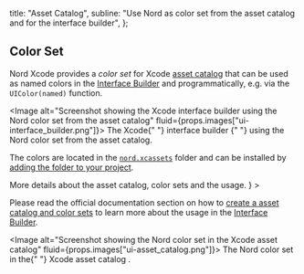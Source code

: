 <!--
Copyright (c) 2016-present Sven Greb <development@svengreb.de>
This source code is licensed under the MIT license found in the license file.
-->



  title: "Asset Catalog",
  subline: "Use Nord as color set from the asset catalog and for the interface builder",
};

<ShrinkedWidth value={25}>

<SpaceBox mTop={4} mBottom={4}>
  <ColorSwatchesStripes />
</SpaceBox>

</ShrinkedWidth>

<ShrinkedWidth value={80}>

<WIPNotice />

## Color Set

Nord Xcode provides a _color set_ for Xcode [asset catalog][apple-dev-lib-asset_catalog] that can be used as named colors in the [Interface Builder][apple-dev-if_builder] and programmatically, e.g. via the `UIColor(named)` function.

<Image alt="Screenshot showing the Xcode interface builder using the Nord color set from the asset catalog" fluid={props.images["ui-interface_builder.png"]}>
  <span>
    The Xcode{" "}
    <Link href="https://developer.apple.com/xcode/interface-builder" target="_blank">
      interface builder
    </Link>{" "}
    using the Nord color set from the asset catalog.
  </span>
</Image>

The colors are located in the [`nord.xcassets`][gh-tree-xcassets] folder and can be installed by [adding the folder to your project][apple-help-xcode-add_folder_files].

<SpaceBox mTop={2} mBottom={2}>
<Banner
  title={
    <>
      More details about the asset catalog, color sets and the usage.
    </>
  }
>

Please read the official documentation section on how to [create a asset catalog and color sets][apple-help-xcode-create_ass_cata] to learn more about the usage in the [Interface Builder][apple-dev-if_builder].

</Banner>
</SpaceBox>

<Image alt="Screenshot showing the Nord color set in the Xcode asset catalog" fluid={props.images["ui-asset_catalog.png"]}>
  <span>
    The Nord color set in the{" "}
    <Link href="https://developer.apple.com/library/archive/documentation/Xcode/Reference/xcode_ref-Asset_Catalog_Format" target="_blank">
      Xcode asset catalog
    </Link>
    .
  </span>
</Image>

</ShrinkedWidth>

[gh-tree-xcassets]: https://github.com/nordtheme/xcode/tree/develop/src/nord.xcassets
[apple-dev-lib-asset_catalog]: https://developer.apple.com/library/archive/documentation/Xcode/Reference/xcode_ref-Asset_Catalog_Format
[apple-dev-if_builder]: https://developer.apple.com/xcode/interface-builder
[apple-help-xcode-add_folder_files]: https://help.apple.com/xcode/mac/current/#/dev81ce1d383
[apple-help-xcode-create_ass_cata]: https://help.apple.com/xcode/mac/current/#/dev10510b1f7
